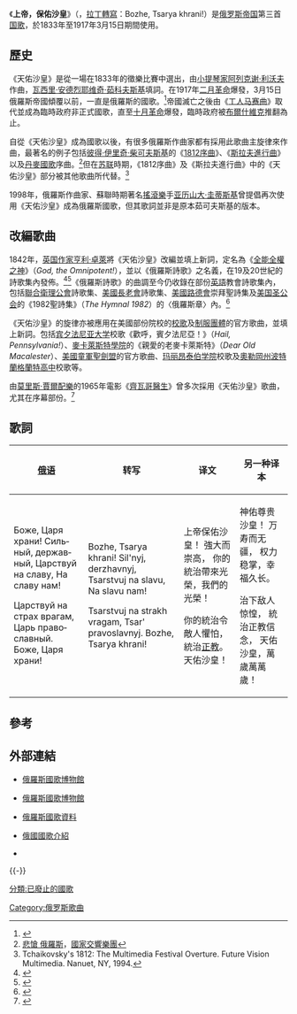 {{noteTA
|T=zh-cn:上帝，保佑沙皇;zh-tw:天佑沙皇;
|1=zh-cn:上帝，保佑沙皇;zh-tw:天佑沙皇;
}}

{{Infobox Anthem
|title         = 上帝，保佑沙皇！<br />{{lang|ru|Боже, Царя храни!}}
|prefix        =
|image         = Боже,_Царя_храни_(Anthem_of_Russian_Empire).png
|country       = {{flag|Russian Empire}}
|composer      = [[阿列克谢·利沃夫|阿列克谢·利沃夫]]
|author        = [[瓦西里·茹可夫斯基|瓦西里·茹可夫斯基]]
|adopted       = 1833年
|until         = 1917年3月15日
|sound         =Bozhe, tsarya khrani!.ogg
|sound_title   =天佑沙皇（歌唱版）
}}
{{T:National anthems of Russia}}
《'''上帝，保佑沙皇'''》（{{lang-ru|Боже, Царя храни!}}，[[轉寫|拉丁轉寫]]：Bozhe, Tsarya khrani!）是[[俄罗斯帝国|俄罗斯帝国]]第三首[[国歌|国歌]]，於1833年至1917年3月15日期間使用。

== 歷史 ==
《天佑沙皇》是從一場在1833年的徵樂比賽中選出，由[[小提琴家|小提琴家]][[阿列克谢·费奥多罗维奇·利沃夫|阿列克谢·利沃夫]]作曲，[[瓦西里·安德烈耶维奇·茹科夫斯基|瓦西里·安德烈耶维奇·茹科夫斯基]]填詞。在1917年[[俄國二月革命|二月革命]]爆發，3月15日俄羅斯帝國傾覆以前，一直是俄羅斯的國歌。<ref name="ruinfo">{{cite web |url=http://russiatoday.strana.ru/en/profile/sym/anth/ |title=Guide to Russia - National Anthem |publisher=RussiaToday.Info |accessdate=2010-07-23 |language=en |deadurl=yes |archiveurl=https://web.archive.org/web/20090825105744/http://russiatoday.strana.ru/en/profile/sym/anth/ |archivedate=2009-08-25 }}</ref>帝國滅亡之後由《[[工人马赛曲|工人马赛曲]]》取代並成為臨時政府非正式國歌，直至[[十月革命|十月革命]]爆發，臨時政府被[[布爾什維克|布爾什維克]]推翻為止。

自從《天佑沙皇》成為國歌以後，有很多俄羅斯作曲家都有採用此歌曲主旋律來作曲，最著名的例子包括[[彼得·伊里奇·柴可夫斯基|彼得·伊里奇·柴可夫斯基]]的《[[1812序曲|1812序曲]]》、《[[斯拉夫進行曲|斯拉夫進行曲]]》以及[[丹麥國歌|丹麥國歌]]序曲。<ref>[http://nso.ntch.edu.tw/program/detail/id/200 悲愴 俄羅斯]{{Dead link}}，[[國家交響樂團|國家交響樂團]]</ref>但在[[苏联|苏联]]時期，《1812序曲》及《斯拉夫進行曲》中的《天佑沙皇》部分被其他歌曲所代替。<ref name="Tchaikovsky's 1812: The Multimedia Festival Overture">Tchaikovsky's 1812: The Multimedia Festival Overture. Future Vision Multimedia. Nanuet, NY, 1994.</ref>

1998年，俄羅斯作曲家、蘇聯時期著名[[搖滾樂|搖滾樂]]手[[亚历山大·圭蒂斯基|亚历山大·圭蒂斯基]]曾提倡再次使用《天佑沙皇》成為俄羅斯國歌，但其歌詞並非是原本茹可夫斯基的版本。

== 改編歌曲 ==
1842年，[[英国|英国]][[作家|作家]][[亨利·卓萊|亨利·卓萊]]將《天佑沙皇》改編並填上新詞，定名為《[[全能全權之神|全能全權之神]]》（''God, the Omnipotent!''），並以《俄羅斯詩歌》之名義，在19及20世紀的詩歌集內發佈。<ref>{{cite book |title=The Hymnal 1982 |publisher=[[Episcopal_Church_in_the_United_States_of_America|Episcopal Church Publishing]] |year=1985 |location=New York |page=569 }}</ref><ref>{{Cite web |url=http://www.hymncompanions.org/Nov/05/stream.php |title=荒漠甘泉樂侶：全能全權之神 |access-date=2010-07-23 |archive-date=2020-06-17 |archive-url=https://web.archive.org/web/20200617174552/http://www.hymncompanions.org/Nov/05/stream.php |dead-url=no }}</ref>《俄羅斯詩歌》的曲調至今仍收錄在部份[[英語|英語]]教會詩歌集內，包括[[衛理宗|聯合衛理公會]]詩歌集、[[長老會_(美國)|美國長老會]]詩歌集、[[美國路德會|美國路德會]]崇拜聖詩集及[[美国圣公会|美国圣公会]]的《1982聖詩集》（''The Hymnal 1982''）的〈俄羅斯章〉內。<ref>{{cite book |title=The Methodist Hymnal |url=https://archive.org/details/methodisthymnalo0000meth_p4g4 |publisher=[[United_Methodist_Church|The Methodist Publishing House]] |location=Nashville, Tennessee |year=1966 |page=[https://archive.org/details/methodisthymnalo0000meth_p4g4/page/544 544] }}</ref>

《天佑沙皇》的旋律亦被應用在美國部份院校的[[母校|校歌]]及[[制服團體|制服團體]]的官方歌曲，並填上新詞。包括[[宾夕法尼亚大学|宾夕法尼亚大学]]校歌《歡呼，賓夕法尼亞！》（''Hail, Pennsylvania!''）、[[麥卡萊斯特學院|麥卡萊斯特學院]]的《親愛的老麥卡萊斯特》（''Dear Old Macalester''）、[[美國童軍|美國童軍]][[聖劍盟|聖劍盟]]的官方歌曲、[[玛丽昂|玛丽昂]][[泰伯学院|泰伯学院]]校歌及[[奧勒岡州|奧勒岡州]][[波特蘭_(奧勒岡州)|波特蘭]][[格蘭特高中_(波特蘭)|格蘭特高中]]校歌等。

由[[莫里斯·賈爾|莫里斯·賈爾]][[電影配樂|配樂]]的1965年電影《[[齊瓦哥醫生_(電影)|齊瓦哥醫生]]》曾多次採用《天佑沙皇》歌曲，尤其在序幕部份。<ref>{{Citation|title=Doctor Zhivago (1965) Overture and Opening Credits|url=https://www.youtube.com/watch?v=847lbAtbeXc|accessdate=2022-02-19|language=zh-CN|archive-date=2022-02-19|archive-url=https://web.archive.org/web/20220219052007/https://www.youtube.com/watch?v=847lbAtbeXc}}</ref>

== 歌詞 ==
{|class="toccolours" cellpadding="3" align=center 
![[俄语|俄语]] !!转写 !!译文 !!另一种译本
|-
|lang=ru|<poem>
Боже, Царя храни!
Сильный, державный,
Царствуй на славу, Hа славу нам!

Царствуй на страх врагам,
Царь православный.
Боже, Царя храни!
</poem>
|<poem>
Bozhe, Tsarya khrani!
Sil'nyj, derzhavnyj,
Tsarstvuj na slavu, Na slavu nam!

Tsarstvuj na strakh vragam,
Tsar' pravoslavnyj.
Bozhe, Tsarya khrani!
</poem>
|<poem>
上帝保佑沙皇！
強大而崇高，
你的統治帶來光榮，我們的光榮！

你的統治令敵人懼怕，
統治[[俄罗斯正教会|正教]]。
天佑沙皇！
</poem>
|<poem>
神佑尊贵沙皇！
万寿而无疆，
权力稳掌，幸福久长。

治下敌人惊惶，
統治正教信念，
天佑沙皇，萬歲萬萬歲！
</poem>
|}

== 參考 ==
{{reflist}}

== 外部連結 ==
{{Wikisourcelang|ru|Боже, царя храни!|天佑沙皇}}
{{div col|cols=2}}
* {{en icon}}[https://web.archive.org/web/20131013212225/http://www.hymn.ru/index-en.html 俄羅斯國歌博物館]  
* {{ru icon}}[https://web.archive.org/web/20050701001453/http://www.hymn.ru/ 俄羅斯國歌博物館] 
* {{en icon}}[http://www.nationalanthems.info/ru-17.htm 俄羅斯國歌資料] {{Wayback|url=http://www.nationalanthems.info/ru-17.htm |date=20220121135923 }}
* {{zh icon}}[http://www.aiplus.idv.tw/soviet/AUSSR.HTM 俄國國歌介紹] {{Wayback|url=http://www.aiplus.idv.tw/soviet/AUSSR.HTM |date=20200406232156 }}
*{{youtube|9yDs72NuCrg|{{lang|ru|Боже, Царя храни!}}}}
{{div col end}}
{{-}}

[[Category:俄罗斯歌曲|Category:俄罗斯歌曲]]
[[分類:已廢止的國歌|分類:已廢止的國歌]]